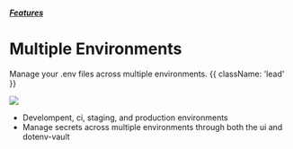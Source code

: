 

##### [Features](/docs/features)
# Multiple Environments

Manage your .env files across multiple environments. {{ className: 'lead' }}

![](/assets/img/features/multiple-environments.gif)

* Develompent, ci, staging, and production environments
* Manage secrets across multiple environments through both the ui and dotenv-vault
